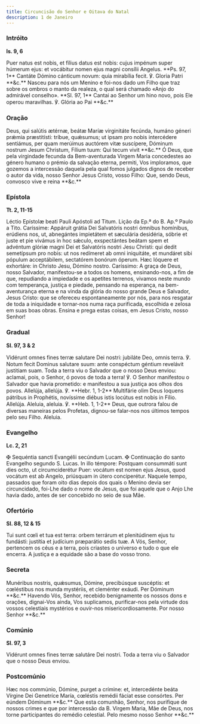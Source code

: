 ```yaml
---
title: Circuncisão do Senhor e Oitava do Natal
description: 1 de Janeiro
---
```


### Intróito

**Is. 9, 6**

<div class="side-by-side not-content">
  <span>
    Puer natus est nobis, et fílius datus est nobis: cujus impénum super húmerum
    ejus: et vocábitur nomen ejus magni consílii Angelus. **Ps. 97, 1** Cantáte
    Dómino cánticum novum: quia mirabília fecit. ℣. Gloria Patri **&c.**
  </span>
  <span>
    Nasceu para nós um Menino e foi-nos dado um Filho que traz sobre os ombros o
    manto da realeza, o qual será chamado «Anjo do admirável conselho». **Sl.
    97, 1** Cantai ao Senhor um hino novo, pois Ele operou maravilhas. ℣. Glória
    ao Pai **&c.**
  </span>
</div>

### Oração

<div class="side-by-side not-content">
  <span>
    Deus, qui salútis ætérnæ, beátæ Maríæ virginitáte fecúnda, humáno géneri
    prǽmia præstitísti: tríbue, quǽsumus; ut ipsam pro nobis intercédere
    sentiámus, per quam merúimus auctórem vitæ suscípere, Dóminum nostrum Jesum
    Christum, Fílium tuum: Qui tecum vivit **&c.**
  </span>
  <span>
    Ó Deus, que pela virgindade fecunda da Bem-aventurada Virgem Maria
    concedestes ao género humano o prémio da salvação eterna, permiti, Vos
    imploramos, que gozemos a intercessão daquela pela qual fomos julgados
    dignos de receber o autor da vida, nosso Senhor Jesus Cristo, vosso Filho:
    Que, sendo Deus, convosco vive e reina **&c.**
  </span>
</div>

### Epístola

**Tt. 2, 11-15**

<div class="side-by-side not-content">
  <span>
    Léctio Epístolæ beati Pauli Apóstoli ad Titum.
  </span>
  <span>Lição da Ep.ª do B. Ap.º Paulo a Tito.</span>
  <span>
    Caríssime: Appáruit grátia Dei Salvatóris nostri ómnibus homínibus, erúdiens
    nos, ut, abnegántes impietátem et sæculária desidéria, sóbrie et juste et
    pie vivámus in hoc sǽculo, exspectántes beátam spem et advéntum glóriæ magni
    Dei et Salvatóris nostri Jesu Christi: qui dedit semetípsum pro nobis: ut
    nos redímeret ab omni iniquitáte, et mundáret sibi pópulum acceptábilem,
    sectatórem bonórum óperum. Hæc lóquere et exhortáre: in Christo Jesu, Dómino
    nostro.
  </span>
  <span>
    Caríssimo: A graça de Deus, nosso Salvador, manifestou-se a todos os homens,
    ensinando-nos, a fim de que, repudiando a impiedade e os apetites terrenos,
    vivamos neste mundo com temperança, justiça e piedade, pensando na
    esperança, na bem-aventurança eterna e na vinda da glória do nosso grande
    Deus e Salvador, Jesus Cristo: que se ofereceu espontaneamente por nós, para
    nos resgatar de toda a iniquidade e tornar-nos numa raça purificada,
    escolhida e zelosa em suas boas obras. Ensina e prega estas coisas, em Jesus
    Cristo, nosso Senhor!
  </span>
</div>

### Gradual

**Sl. 97, 3 & 2**

<div class="side-by-side not-content">
  <span>
    Vidérunt omnes fines terræ salutare Dei nostri: jubiláte Deo, omnis terra.
    ℣. Notum fecit Dominus salutare suum: ante conspéctum géntium revelávit
    justitiam suam.
  </span>
  <span>
    Toda a terra viu o Salvador que o nosso Deus enviou: aclamai, pois, o
    Senhor, ó povos de toda a terra! ℣. O Senhor manifestou o Salvador que havia
    prometido: e manifestou a sua justiça aos olhos dos povos.
  </span>
  <span>
    Allelúja, allelúja. ℣. **Hebr. 1, 1-2** Multifárie olim Deus loquens
    pátribus in Prophétis, novíssime diébus istis locútus est nobis in Fílio.
    Allelúja.
  </span>
  <span>
    Aleluia, aleluia. ℣. **Heb. 1, 1-2** Deus, que outrora falou de diversas
    maneiras pelos Profetas, dignou-se falar-nos nos últimos tempos pelo seu
    Filho. Aleluia.
  </span>
</div>

### Evangelho

**Lc. 2, 21**

<div class="side-by-side not-content">
  <span>
    <span class="text-red-500">✠</span> Sequéntia sancti Evangélii secúndum
    Lucam.
  </span>
  <span>
    <span class="text-red-500">✠</span> Continuação do santo Evangelho segundo
    S. Lucas.
  </span>
  <span>
    In illo témpore: Postquam consummáti sunt dies octo, ut circumciderétur
    Puer: vocátum est nomen ejus Jesus, quod vocátum est ab Angelo, priúsquam in
    útero conciperétur.
  </span>
  <span>
    Naquele tempo, passados que foram oito dias depois dos quais o Menino devia
    ser circuncidado, foi-Lhe dado o nome de Jesus, que foi aquele que o Anjo
    Lhe havia dado, antes de ser concebido no seio de sua Mãe.
  </span>
</div>

### Ofertório

**Sl. 88, 12 & 15**

<div class="side-by-side not-content">
  <span>
    Tui sunt cœli et tua est terra: orbem terrárum et plenitúdinem ejus tu
    fundásti: justítia et judícium præparátio sedis tuæ.
  </span>
  <span>
    A Vós, Senhor, pertencem os céus e a terra, pois criastes o universo e tudo
    o que ele encerra. A justiça e a equidade são a base do vosso trono.
  </span>
</div>

### Secreta

<div class="side-by-side not-content">
  <span>
    Munéribus nostris, quǽsumus, Dómine, precibúsque suscéptis: et cœléstibus
    nos munda mystériis, et cleménter exáudi. Per Dóminum **&c.**
  </span>
  <span>
    Havendo Vós, Senhor, recebido benignamente os nossos dons e orações,
    dignai-Vos ainda, Vos suplicamos, purificar-nos pela virtude dos vossos
    celestiais mystérios e ouvir-nos misericordiosamente. Por nosso Senhor
    **&c.**
  </span>
</div>

### Comúnio

**Sl. 97, 3**

<div class="side-by-side not-content">
  <span>
    Vidérunt omnes fines terræ salutáre Dei nostri.
  </span>
  <span>
    Toda a terra viu o Salvador que o nosso Deus enviou.
  </span>
</div>

### Postcomúnio

<div class="side-by-side not-content">
  <span>
    Hæc nos commúnio, Dómine, purget a crímine: et, intercedénte beáta Vírgine
    Dei Genetríce María, cœléstis remédii fáciat esse consórtes. Per eúndem
    Dóminum **&c.**
  </span>
  <span>
    Que esta comunhão, Senhor, nos purifique de nossos crimes e que por
    intercessão da B. Virgem Maria, Mãe de Deus, nos torne participantes do
    remédio celestial. Pelo mesmo nosso Senhor **&c.**
  </span>
</div>
